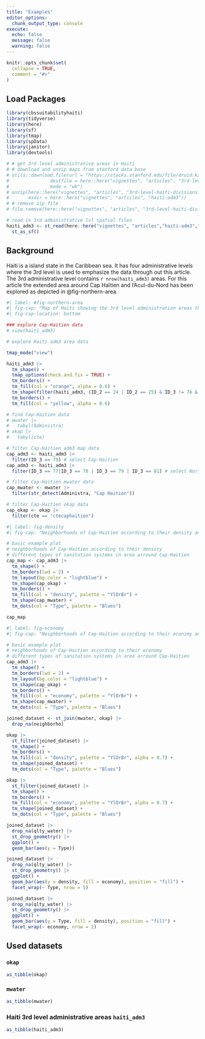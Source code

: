 ```yaml
---
title: "Examples"
editor_options: 
  chunk_output_type: console
execute:
  echo: false
  message: false
  warning: false
---
```


```r
knitr::opts_chunk$set(
  collapse = TRUE,
  comment = "#>"
)
```

## Load Packages

```r
library(cbssuitabilityhaiti)
library(tidyverse)
library(here)
library(sf)
library(tmap)
library(spData)
library(janitor)
library(devtools)
```

```r
# # get 3rd level administrative areas in Haiti
# # download and unzip maps from stanford data base
# utils::download.file(url = "https://stacks.stanford.edu/file/druid:kz179wf4778/data.zip?download=true",
#               destfile = here::here("vignettes", "articles", "3rd-level-haiti-divisions.zip",
#               mode = "wb")
# unzip(here::here("vignettes", "articles", "3rd-level-haiti-divisions.zip"),
#       exdir = here::here("vignettes", "articles", "haiti-adm3"))
# # remove zip file
# file.remove(here::here("vignettes", "articles", "3rd-level-haiti-divisions.zip")

# read in 3rd administrative lvl spatial files
haiti_adm3 <- st_read(here::here("vignettes", "articles","haiti-adm3","HTI_adm3.shp")) |>
  st_as_sf()

```

## Background

Haiti is a island state in the Caribbean sea. It has four administrative levels where the 3rd level is used to emphasize the data through out this article. The 3rd administrative level contains `r nrow(haiti_adm3)` areas. For this article the extended area around Cap Haïtien and l'Acul-du-Nord has been explored as depicted in @fig-northern-area.

```r
#| label: #fig-northern-area
#| fig-cap: "Map of Haiti showing the 3rd level administration areas that are being investigated (yellow)."
#| fig-cap-location: bottom

### explore Cap-Haitien data
# view(haiti_adm3)

# explore Haiti adm3 area data

tmap_mode("view")

haiti_adm3 |> 
  tm_shape() +
  tmap_options(check.and.fix = TRUE) +
  tm_borders() +
  tm_fill(col = "orange", alpha = 0.6) +
  tm_shape(filter(haiti_adm3, (ID_2 == 24 | ID_2 == 25) & ID_3 != 76 & ID_3 != 80)) +
  tm_borders() +
  tm_fill(col = "yellow", alpha = 0.6)

# find Cap-Haitien data
# mwater |>
#   tabyl(Administra)
# okap |>
#   tabyl(cte)
```

```r
# filter Cap-Haitien adm3 map data
cap_adm3 <- haiti_adm3 |>
  filter(ID_3 == 79) # select Cap-Haitien
cap_adm3 <- haiti_adm3 |>
  filter(ID_3 == 77|ID_3 == 78 | ID_3 == 79 | ID_3 == 81) # select North

# filter Cap-Haitien mwater data
cap_mwater <- mwater |>
  filter(str_detect(Administra, "Cap Haitien"))

# filter Cap-Haitien okap data
cap_okap <- okap |>
  filter(cte == "ctecaphaitien")
```

```r
#| label: fig-density
#| fig-cap: "Neighborhoods of Cap-Haitien according to their density and different types of sanitation systems in area arround Cap-Haitien"

# basic example plot
# neighborhoods of Cap-Haitien according to their density
# different types of sanitation systems in area arround Cap-Haitien
cap_map <- cap_adm3 |>
  tm_shape() +
  tm_borders(lwd = 2) +
  tm_layout(bg.color = "lightblue") +
  tm_shape(cap_okap) +
  tm_borders() +
  tm_fill(col = "density", palette = "YlOrBr") +
  tm_shape(cap_mwater) +
  tm_dots(col = "Type", palette = "Blues")

cap_map
```

```r
#| label: fig-economy
#| fig-cap: "Neighborhoods of Cap-Haitien according to their econimy and different types of sanitation systems in area arround Cap-Haitien"

# basic example plot
# neighborhoods of Cap-Haitien according to their economy
# different types of sanitation systems in area arround Cap-Haitien
cap_adm3 |>
  tm_shape() +
  tm_borders(lwd = 2) +
  tm_layout(bg.color = "lightblue") +
  tm_shape(cap_okap) +
  tm_borders() +
  tm_fill(col = "economy", palette = "YlOrBr") +
  tm_shape(cap_mwater) +
  tm_dots(col = "Type", palette = "Blues")
```

```r
joined_dataset <- st_join(mwater, okap) |> 
  drop_na(neighborho)
```

```r
okap |>
  st_filter(joined_dataset) |> 
  tm_shape() +
  tm_borders() +
  tm_fill(col = "density", palette = "YlOrBr", alpha = 0.7) +
  tm_shape(joined_dataset) +
  tm_dots(col = "Type", palette = "Blues")
```

```r
okap |> 
  st_filter(joined_dataset) |> 
  tm_shape() +
  tm_borders() +
  tm_fill(col = "economy", palette = "YlOrBr", alpha = 0.7) +
  tm_shape(joined_dataset) +
  tm_dots(col = "Type", palette = "Blues")
```

```r
joined_dataset |> 
  drop_na(qlty_water) |> 
  st_drop_geometry() |> 
  ggplot() +
  geom_bar(aes(y = Type))
```

```r
joined_dataset |> 
  drop_na(qlty_water) |> 
  st_drop_geometry() |> 
  ggplot() +
  geom_bar(aes(y = density, fill = economy), position = "fill") +
  facet_wrap(~ Type, nrow = 5)
```

```r
joined_dataset |> 
  drop_na(qlty_water) |> 
  st_drop_geometry() |> 
  ggplot() +
  geom_bar(aes(y = Type, fill = density), position = "fill") +
  facet_wrap(~ economy, nrow = 2)
```

## Used datasets

### `okap`

```r
as_tibble(okap)
```

### `mwater`

```r
as_tibble(mwater)
```

### Haiti 3rd level administrative areas `haiti_adm3`

```r
as_tibble(haiti_adm3)
```
